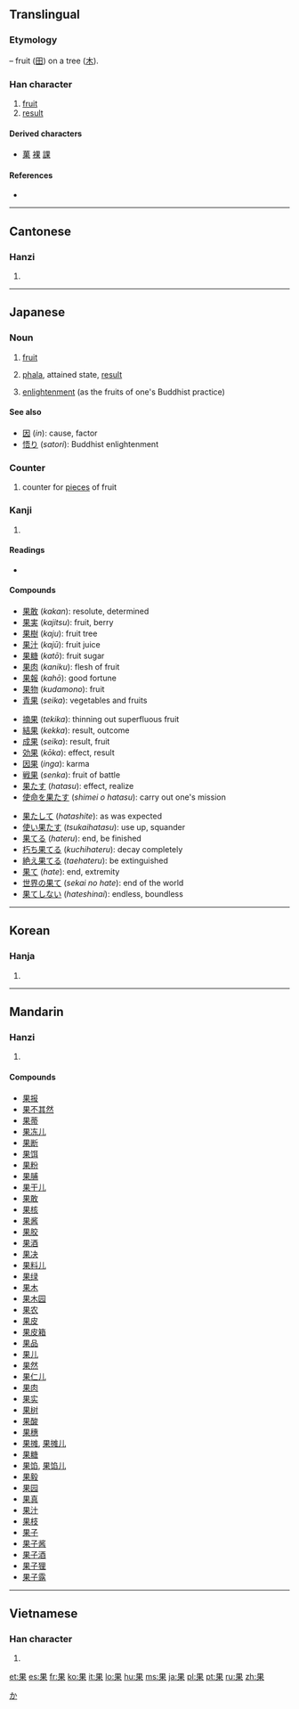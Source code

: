 {{also|杲}}
==Translingual==
{{stroke order|strokes=8}}

===Etymology===
{{Han compound|田|t1=fruit|木|t2=tree|ls=p}} – fruit ([[田]]) on a tree ([[木]]).

===Han character===
{{Han char|rn=75|rad=木|as=04|sn=8|four=6090<sub>4</sub>|canj=[[田]][[木]] (WD)}}

# [[fruit]]
# [[result]]

====Derived characters====
* [[菓]] [[裸]] [[課]]

====References====
* {{Han ref|kx=0516.110|dkj=14556|dj=0904.050|hdz=21168.110|uh=679C|ud=26524|bh=AA47|bd=43591}}

----

==Cantonese==

===Hanzi===
{{yue-hanzi|jyut=|y=gwo2}}

# {{defn|lang=yue|sort=木04}}

----

==Japanese==

===Noun===
{{ja-noun|k|hira=か|rom=ka}}

# [[fruit]]
# {{Buddhism|lang=ja}} [[phala]], attained state, [[result]]
# {{Buddhism|lang=ja}} [[enlightenment]] (as the fruits of one's Buddhist practice)

====See also====
* [[因]] (''in''): cause, factor
* [[悟り]] (''satori''): Buddhist enlightenment

===Counter===
{{ja-pos|k|counter|hira=か|rom=ka}}

# counter for [[piece]]s of fruit

===Kanji===
{{ja-kanji|grade=4|rs=木04}}

# {{defn|lang=ja|sort=木04}}

====Readings====
* {{ja-readings|on=[[か]] (''ka'')|kun=[[はたす]] ([[果たす]], ''hatasu''), [[はたす]] ([[果す]], ''hatasu''), [[はてる]] ([[果てる]], ''hateru''), [[はて]] ([[果て]], ''hate'')|nanori=[[み]] (''mi'')}}

====Compounds====
{{top3}}
* [[果敢]] (''kakan''): resolute, determined
* [[果実]] (''kajitsu''): fruit, berry
* [[果樹]] (''kaju''): fruit tree
* [[果汁]] (''kajū''): fruit juice
* [[果糖]] (''katō''): fruit sugar
* [[果肉]] (''kaniku''): flesh of fruit
* [[果報]] (''kahō''): good fortune
* [[果物]] (''kudamono''): fruit
* [[青果]] (''seika''): vegetables and fruits
{{mid3}}
* [[摘果]] (''tekika''): thinning out superfluous fruit
* [[結果]] (''kekka''): result, outcome
* [[成果]] (''seika''): result, fruit
* [[効果]] (''kōka''): effect, result
* [[因果]] (''inga''): karma
* [[戦果]] (''senka''): fruit of battle
* [[果たす]] (''hatasu''): effect, realize
* [[使命を果たす]] (''shimei o hatasu''): carry out one's mission
{{mid3}}
* [[果たして]] (''hatashite''): as was expected
* [[使い果たす]] (''tsukaihatasu''): use up, squander
* [[果てる]] (''hateru''): end, be finished
* [[朽ち果てる]] (''kuchihateru''): decay completely
* [[絶え果てる]] (''taehateru''): be extinguished
* [[果て]] (''hate''): end, extremity
* [[世界の果て]] (''sekai no hate''): end of the world
* [[果てしない]] (''hateshinai''): endless, boundless
{{bottom}}

[[Category:ja:Buddhism|か]]

----

==Korean==

===Hanja===
{{ko-hanja|hangeul=과|eumhun=|rv=gwa|mr=kwa|y=kwa}}

# {{defn|lang=ko|sort=木04}}

----

==Mandarin==

===Hanzi===
{{cmn-hanzi|pin=[[guǒ]] ([[guo3]])|wg=kuo<sup>3</sup>}}

# {{defn|lang=cmn|sort=木04}}

====Compounds====
* [[果报]]
* [[果不其然]]
* [[果蒂]]
* [[果冻儿]]
* [[果断]]
* [[果饵]]
* [[果粉]]
* [[果脯]]
* [[果干儿]]
* [[果敢]]
* [[果核]]
* [[果酱]]
* [[果胶]]
* [[果酒]]
* [[果决]]
* [[果料儿]]
* [[果绿]]
* [[果木]]
* [[果木园]]
* [[果农]]
* [[果皮]]
* [[果皮箱]]
* [[果品]]
* [[果儿]]
* [[果然]]
* [[果仁儿]]
* [[果肉]]
* [[果实]]
* [[果树]]
* [[果酸]]
* [[果穗]]
* [[果摊]], [[果摊儿]]
* [[果糖]]
* [[果馅]], [[果馅儿]]
* [[果毅]]
* [[果园]]
* [[果真]]
* [[果汁]]
* [[果枝]]
* [[果子]]
* [[果子酱]]
* [[果子酒]]
* [[果子狸]]
* [[果子露]]

----

==Vietnamese==

===Han character===
{{vi-hantu|[[quả]], [[hủ]]|rs=木04}}

# {{defn|lang=vi|sort=木04}}

[[et:果]]
[[es:果]]
[[fr:果]]
[[ko:果]]
[[it:果]]
[[lo:果]]
[[hu:果]]
[[ms:果]]
[[ja:果]]
[[pl:果]]
[[pt:果]]
[[ru:果]]
[[zh:果]]